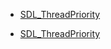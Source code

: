 <!-- DO NOT HAND-EDIT CATEGORY LISTS, THEY ARE AUTOGENERATED AND WILL BE OVERWRITTEN, BASED ON TAGS IN INDIVIDUAL PAGE FOOTERS. EDIT THOSE INSTEAD. -->
<!-- BEGIN CATEGORY LIST -->
* [[SDL_ThreadPriority]]
<!-- END CATEGORY LIST -->
* [[SDL_ThreadPriority]]
<!-- END CATEGORY LIST -->
